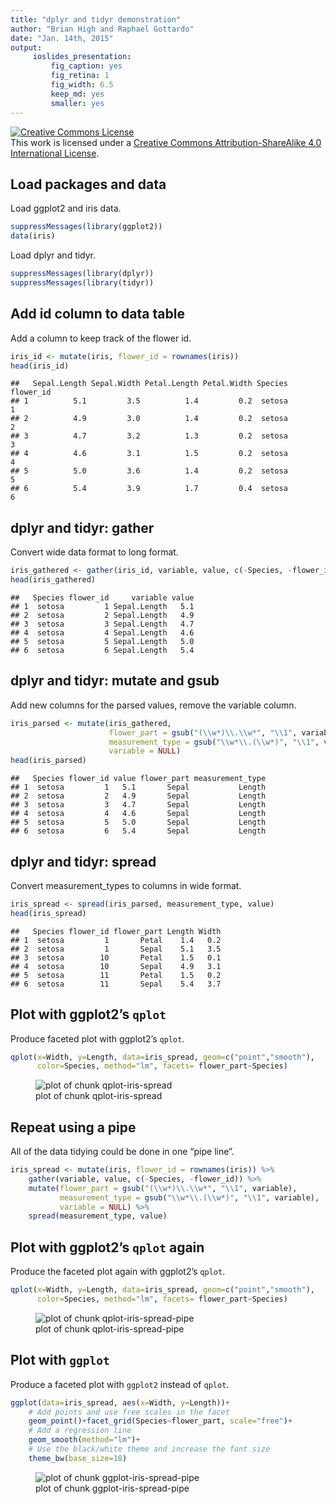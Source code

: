 ```yaml
---
title: "dplyr and tidyr demonstration"
author: "Brian High and Raphael Gottardo"
date: "Jan. 14th, 2015"
output:
     ioslides_presentation:
         fig_caption: yes
         fig_retina: 1
         fig_width: 6.5
         keep_md: yes
         smaller: yes
---
```


<a rel="license" href="http://creativecommons.org/licenses/by-sa/4.0/"><img alt="Creative Commons License" style="border-width:0" src="https://i.creativecommons.org/l/by-sa/4.0/88x31.png" /></a><br />This work is licensed under a <a rel="license" href="http://creativecommons.org/licenses/by-sa/4.0/">Creative Commons Attribution-ShareAlike 4.0 International License</a>.


## Load packages and data
Load ggplot2 and iris data.


```r
suppressMessages(library(ggplot2))
data(iris)
```

Load dplyr and tidyr.


```r
suppressMessages(library(dplyr))
suppressMessages(library(tidyr))
```

## Add id column to data table
Add a column to keep track of the flower id.


```r
iris_id <- mutate(iris, flower_id = rownames(iris))
head(iris_id)
```

```
##   Sepal.Length Sepal.Width Petal.Length Petal.Width Species flower_id
## 1          5.1         3.5          1.4         0.2  setosa         1
## 2          4.9         3.0          1.4         0.2  setosa         2
## 3          4.7         3.2          1.3         0.2  setosa         3
## 4          4.6         3.1          1.5         0.2  setosa         4
## 5          5.0         3.6          1.4         0.2  setosa         5
## 6          5.4         3.9          1.7         0.4  setosa         6
```

## dplyr and tidyr: gather
Convert wide data format to long format.


```r
iris_gathered <- gather(iris_id, variable, value, c(-Species, -flower_id))
head(iris_gathered)
```

```
##   Species flower_id     variable value
## 1  setosa         1 Sepal.Length   5.1
## 2  setosa         2 Sepal.Length   4.9
## 3  setosa         3 Sepal.Length   4.7
## 4  setosa         4 Sepal.Length   4.6
## 5  setosa         5 Sepal.Length   5.0
## 6  setosa         6 Sepal.Length   5.4
```

## dplyr and tidyr: mutate and gsub
Add new columns for the parsed values, remove the variable column.


```r
iris_parsed <- mutate(iris_gathered, 
                      flower_part = gsub("(\\w*)\\.\\w*", "\\1", variable), 
                      measurement_type = gsub("\\w*\\.(\\w*)", "\\1", variable),
                      variable = NULL)
head(iris_parsed)
```

```
##   Species flower_id value flower_part measurement_type
## 1  setosa         1   5.1       Sepal           Length
## 2  setosa         2   4.9       Sepal           Length
## 3  setosa         3   4.7       Sepal           Length
## 4  setosa         4   4.6       Sepal           Length
## 5  setosa         5   5.0       Sepal           Length
## 6  setosa         6   5.4       Sepal           Length
```

## dplyr and tidyr: spread
Convert measurement_types to columns in wide format.


```r
iris_spread <- spread(iris_parsed, measurement_type, value)
head(iris_spread)
```

```
##   Species flower_id flower_part Length Width
## 1  setosa         1       Petal    1.4   0.2
## 2  setosa         1       Sepal    5.1   3.5
## 3  setosa        10       Petal    1.5   0.1
## 4  setosa        10       Sepal    4.9   3.1
## 5  setosa        11       Petal    1.5   0.2
## 6  setosa        11       Sepal    5.4   3.7
```

## Plot with ggplot2's `qplot`
Produce faceted plot with ggplot2's `qplot`.


```r
qplot(x=Width, y=Length, data=iris_spread, geom=c("point","smooth"), 
      color=Species, method="lm", facets= flower_part~Species)
```

![plot of chunk qplot-iris-spread](figure/qplot-iris-spread-1.png) 

## Repeat using a pipe
All of the data tidying could be done in one "pipe line".


```r
iris_spread <- mutate(iris, flower_id = rownames(iris)) %>%
    gather(variable, value, c(-Species, -flower_id)) %>%
    mutate(flower_part = gsub("(\\w*)\\.\\w*", "\\1", variable), 
           measurement_type = gsub("\\w*\\.(\\w*)", "\\1", variable),
           variable = NULL) %>%
    spread(measurement_type, value)
```

## Plot with ggplot2's `qplot` again
Produce the faceted plot again with ggplot2's `qplot`.


```r
qplot(x=Width, y=Length, data=iris_spread, geom=c("point","smooth"), 
      color=Species, method="lm", facets= flower_part~Species)
```

![plot of chunk qplot-iris-spread-pipe](figure/qplot-iris-spread-pipe-1.png) 

## Plot with `ggplot`
Produce a faceted plot with `ggplot2` instead of `qplot`.


```r
ggplot(data=iris_spread, aes(x=Width, y=Length))+ 
    # Add points and use free scales in the facet
    geom_point()+facet_grid(Species~flower_part, scale="free")+
    # Add a regression line
    geom_smooth(method="lm")+
    # Use the black/white theme and increase the font size
    theme_bw(base_size=18)
```

![plot of chunk ggplot-iris-spread-pipe](figure/ggplot-iris-spread-pipe-1.png) 

